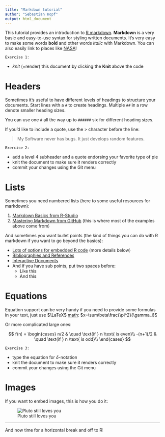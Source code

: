 ```yaml
---
title: "Markdown tutorial"
author: "Sebastian Kopf"
output: html_document
---
```


This tutorial provides an introduction to [R markdown](http://rmarkdown.rstudio.com/). **Markdown** is a very basic and easy-to-use syntax for styling written documents. It's very easy to make some words **bold** and other words *italic* with Markdown. You can also easily link to places like [NASA](https://www.nasa.gov/)!


`Exercise 1:`

 - *knit* (=render) this document by clicking the **Knit** above the code

# Headers

Sometimes it's useful to have different levels of headings to structure your documents.
Start lines with a `#` to create headings. Multiple `##` in a row denote smaller heading sizes.

You can use  one `#` all the way up to `######` six for different heading sizes.

If you'd like to include a quote, use the > character before the line:

> My Software never has bugs. It just develops random features.


`Exercise 2:`

 - add a level 4 subheader and a quote endorsing your favorite type of pie
 - knit the document to make sure it renders correctly
 - commit your changes using the Git menu

# Lists

Sometimes you need numbered lists (here to some useful resources for markdown):

1. [Markdown Basics from R-Studio](http://rmarkdown.rstudio.com/authoring_basics.html)
1. [Mastering Markdown from GitHub](https://guides.github.com/features/mastering-markdown/) (this is where most of the examples above come from)

And sometimes you want bullet points (the kind of things you can do with R markdown
if you want to go beyond the basics):

- [Lots of options for embedded R code](http://rmarkdown.rstudio.com/authoring_rcodechunks.html) (more details below)
- [Bibliographies and References](http://rmarkdown.rstudio.com/authoring_bibliographies_and_citations.html)
- [Interactive Documents](http://rmarkdown.rstudio.com/authoring_shiny.html)
- And if you have sub points, put two spaces before:
    - Like this
    - And this

# Equations

Equation support can be very handy if you need to provide some formulas in your
text, just use $\LaTeX$ [math](https://en.wikibooks.org/wiki/LaTeX/Mathematics): $x=\sum\beta\frac{\pi^2}{\gamma_i}$

Or more complicated large ones:

$$
f(n) =
  \begin{cases}
    n/2       & \quad \text{if } n \text{ is even}\\
    -(n+1)/2  & \quad \text{if } n \text{ is odd}\\
  \end{cases}
$$

`Exercise 3:`

 - type the equation for $\delta$-notation
 - knit the document to make sure it renders correctly
 - commit your changes using the Git menu


# Images

If you want to embed images, this is how you do it:

![Pluto still loves you](http://i.space.com/images/i/000/048/999/i02/pluto-new-horizons-july-2015.jpg?1437582878)

------

And now time for a horizontal break and off to R!

